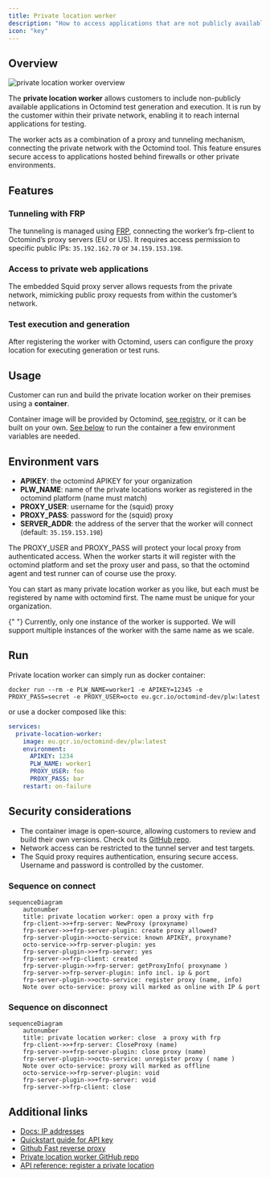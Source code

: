 ```yaml
---
title: Private location worker
description: "How to access applications that are not publicly available"
icon: "key"
---
```


## Overview

<Frame caption="private location worker overview">
  <img src="/images/plw-overview.png" alt="private location worker overview" />
</Frame>

The **private location worker** allows customers to include non-publicly available applications in Octomind test generation and execution. It is run by the customer within their private network, enabling it to reach internal applications for testing.

The worker acts as a combination of a proxy and tunneling mechanism, connecting the private network with the Octomind tool. This feature ensures secure access to applications hosted behind firewalls or other private environments.

## Features

### Tunneling with FRP

The tunneling is managed using [FRP](https://github.com/fatedier/frp), connecting the worker’s frp-client to Octomind’s proxy servers (EU or US).
It requires access permission to specific public IPs: `35.192.162.70` or `34.159.153.198`.

### Access to private web applications

The embedded Squid proxy server allows requests from the private network, mimicking public proxy requests from within the customer’s network.

### Test execution and generation

After registering the worker with Octomind, users can configure the proxy location for executing generation or test runs.

## Usage

Customer can run and build the private location worker on their premises using a **container**.

Container image will be provided by Octomind, [see registry](https://eu.gcr.io/octomind-dev/plw:latest), or it can be built on your own. [See below](#build) to run the container a few environment variables are needed.

## Environment vars

- **APIKEY**: the octomind APIKEY for your organization
- **PLW_NAME**: name of the private locations worker as registered in the octomind platform (name must match)
- **PROXY_USER**: username for the (squid) proxy
- **PROXY_PASS**: password for the (squid) proxy
- **SERVER_ADDR**: the address of the server that the worker will connect (default: `35.159.153.198`)

The PROXY_USER and PROXY_PASS will protect your local proxy from authenticated access. When the worker starts it will register with the octomind platform and set the proxy user and pass, so that the octomind agent and test runner can of course use the proxy.

You can start as many private location worker as you like, but each must be registered by name with octomind first. The name must
be unique for your organization.

<Info>
  {" "}
  Currently, only one instance of the worker is supported. We will support
  multiple instances of the worker with the same name as we scale.
</Info>

## Run

Private location worker can simply run as docker container:

```
docker run --rm -e PLW_NAME=worker1 -e APIKEY=12345 -e PROXY_PASS=secret -e PROXY_USER=octo eu.gcr.io/octomind-dev/plw:latest
```

or use a docker composed like this:

```yaml
services:
  private-location-worker:
    image: eu.gcr.io/octomind-dev/plw:latest
    environment:
      APIKEY: 1234
      PLW_NAME: worker1
      PROXY_USER: foo
      PROXY_PASS: bar
    restart: on-failure
```

## Security considerations

- The container image is open-source, allowing customers to review and build their own versions. Check out its [GitHub repo](https://github.com/OctoMind-dev/private-location-worker).
- Network access can be restricted to the tunnel server and test targets.
- The Squid proxy requires authentication, ensuring secure access. Username and password is controlled by the customer.

### Sequence on connect

```mermaid
sequenceDiagram
    autonumber
    title: private location worker: open a proxy with frp
    frp-client->>+frp-server: NewProxy (proxyname)
    frp-server->>+frp-server-plugin: create proxy allowed?
    frp-server-plugin->>octo-service: known APIKEY, proxyname?
    octo-service->>frp-server-plugin: yes
    frp-server-plugin->>+frp-server: yes
    frp-server->>frp-client: created
    frp-server-plugin->>frp-server: getProxyInfo( proxyname )
    frp-server->>frp-server-plugin: info incl. ip & port
    frp-server-plugin->>octo-service: register proxy (name, info)
    Note over octo-service: proxy will marked as online with IP & port
```

### Sequence on disconnect

```mermaid
sequenceDiagram
    autonumber
    title: private location worker: close  a proxy with frp
    frp-client->>+frp-server: CloseProxy (name)
    frp-server->>+frp-server-plugin: close proxy (name)
    frp-server-plugin->>octo-service: unregister proxy ( name )
    Note over octo-service: proxy will marked as offline
    octo-service->>frp-server-plugin: void
    frp-server-plugin->>+frp-server: void
    frp-server->>frp-client: close
```

## Additional links

- [Docs: IP addresses](/data-governance/no-code-access#two-ip-addresses)
- [Quickstart guide for API key](/integrations/quickstart-GitHub#1-create-an-api-key)
- [Github Fast reverse proxy](https://github.com/fatedier/frp)
- [Private location worker GitHub repo](https://github.com/OctoMind-dev/private-location-worker)
- [API reference: register a private location](https://octomind.dev/docs/api-reference/register-a-private-location)
